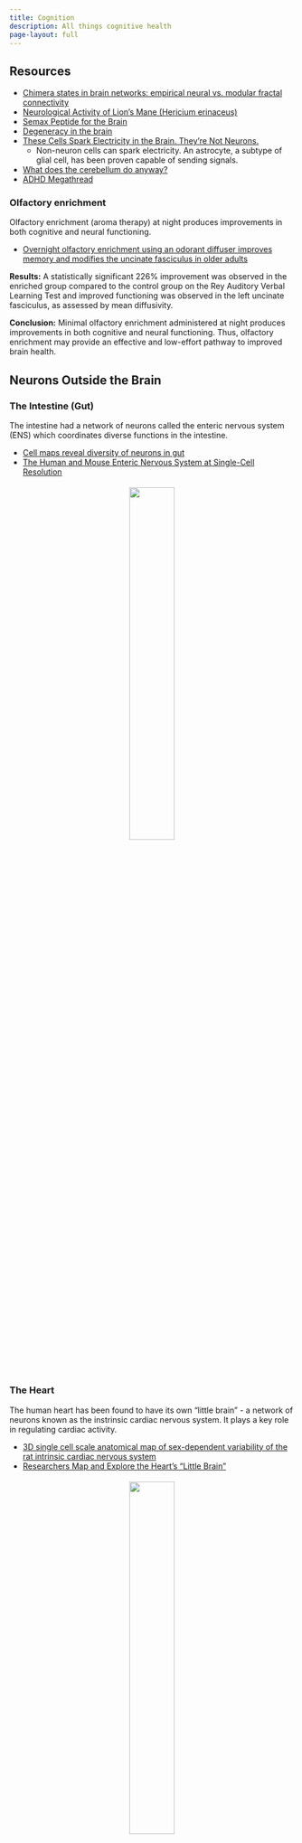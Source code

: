 ```yaml
---
title: Cognition
description: All things cognitive health
page-layout: full
---
```


## Resources

- [Chimera states in brain networks: empirical neural vs. modular fractal connectivity](https://arxiv.org/abs/1710.08219)
- [Neurological Activity of Lion’s Mane (Hericium erinaceus)](https://restorativemedicine.org/journal/neurological-activity-lions-mane-hericium-erinaceus/)
- [Semax Peptide for the Brain](https://x.com/BowTiedUM/status/1714786005142610008?s=20)
- [Degeneracy in the brain](https://x.com/prmshra/status/1784816045867385262)
- [These Cells Spark Electricity in the Brain. They’re Not Neurons.](https://www.quantamagazine.org/these-cells-spark-electricity-in-the-brain-theyre-not-neurons-20231018/)
    - Non-neuron cells can spark electricity. An astrocyte, a subtype of glial cell, has been proven capable of sending signals.
- [What does the cerebellum do anyway?](https://sarahconstantin.substack.com/p/what-does-the-cerebellum-do-anyway)
- [ADHD Megathread](https://x.com/QiaochuYuan/status/1757634307139707020?s=20)

### Olfactory enrichment

Olfactory enrichment (aroma therapy) at night produces improvements in both cognitive and neural functioning.

- [Overnight olfactory enrichment using an odorant diffuser improves memory and modifies the uncinate fasciculus in older adults](https://www.frontiersin.org/articles/10.3389/fnins.2023.1200448/full)

**Results:** A statistically significant 226% improvement was observed in the enriched group compared to the control group on the Rey Auditory Verbal Learning Test and improved functioning was observed in the left uncinate fasciculus, as assessed by mean diffusivity.

**Conclusion:** Minimal olfactory enrichment administered at night produces improvements in both cognitive and neural functioning. Thus, olfactory enrichment may provide an effective and low-effort pathway to improved brain health.

## Neurons Outside the Brain

### The Intestine (Gut)

The intestine had a network of neurons called the enteric nervous system (ENS) which coordinates diverse functions in the intestine.

- [Cell maps reveal diversity of neurons in gut](https://www.spectrumnews.org/news/toolbox/cell-maps-reveal-diversity-of-neurons-in-gut/)
- [The Human and Mouse Enteric Nervous System at Single-Cell Resolution](https://pubmed.ncbi.nlm.nih.gov/32888429/)

<p align="center">
  <img src="media/ENS.jpeg" style="width: 40%; margin: 1%"/>
</p>

### The Heart

The human heart has been found to have its own "little brain" - a network of neurons known as the instrinsic cardiac nervous system. It plays a key role in regulating cardiac activity.

- [3D single cell scale anatomical map of sex-dependent variability of the rat intrinsic cardiac nervous system](https://www.cell.com/iscience/fulltext/S2589-0042(21)00763-X?_returnURL=https%3A%2F%2Flinkinghub.elsevier.com%2Fretrieve%2Fpii%2FS258900422100763X%3Fshowall%3Dtrue#bib1)
- [Researchers Map and Explore the Heart’s “Little Brain”](https://www.mbfbioscience.com/blog/2021/10/researchers-map-explore-hearts-little-brain/)

<p align="center">
  <img src="media/CNS.jpeg" style="width: 40%; margin: 1%"/>
</p>